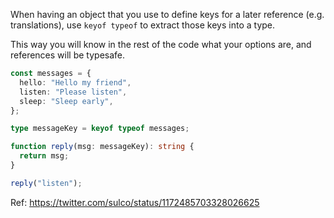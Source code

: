 <Meta title="object key reference" />

When having an object that you use to define keys for a later reference (e.g. translations), use `keyof typeof` to extract those keys into a type.

This way you will know in the rest of the code what your options are, and references will be typesafe.

```ts
const messages = {
  hello: "Hello my friend",
  listen: "Please listen",
  sleep: "Sleep early",
};

type messageKey = keyof typeof messages;

function reply(msg: messageKey): string {
  return msg;
}

reply("listen");
```

Ref: https://twitter.com/sulco/status/1172485703328026625
